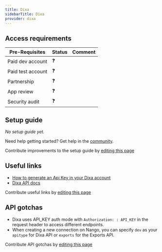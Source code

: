 ```yaml
---
title: Dixa
sidebarTitle: Dixa
provider: dixa
---
```




<Overview />
<PreBuiltTooling />
<PreBuiltUseCases />

## Access requirements
| Pre-Requisites | Status | Comment|
| - | - | - |
| Paid dev account | ❓ |  |
| Paid test account | ❓ |  |
| Partnership | ❓ | |
| App review | ❓ |  |
| Security audit | ❓ | |


## Setup guide

_No setup guide yet._

<Tip>Need help getting started? Get help in the [community](https://nango.dev/slack).</Tip>

<Note>Contribute improvements to the setup guide by [editing this page](https://github.com/nangohq/nango/tree/master/docs-v2/integrations/all/dixa.mdx)</Note>


## Useful links

-   [How to generate an Api Key in your Dixa account](https://docs.dixa.io/docs/tutorial-create-an-api-token/)
-   [Dixa API docs](https://docs.dixa.io/openapi/dixa-api/v1/overview/)

<Note>Contribute useful links by [editing this page](https://github.com/nangohq/nango/tree/master/docs-v2/integrations/all/dixa.mdx)</Note>

## API gotchas

- Dixa uses API_KEY auth mode with `Authorization: : API_KEY` in the request header to access different endpoints.
- When creating a new connection on Nango, you can specify `dev` as your `apitype` for Dixa API or `exports` for the Exports API.

<Note>Contribute API gotchas by [editing this page](https://github.com/nangohq/nango/tree/master/docs-v2/integrations/all/dixa.mdx)</Note>
